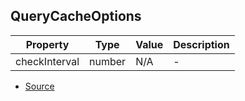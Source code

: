 ## QueryCacheOptions


| Property | Type | Value | Description |
| ----------- | ----------- | ----------- | ----------- |
| checkInterval | number | N/A | - |


- [Source](https://github.com/Androz2091/discord-player/blob/4177c53/packages/discord-player/src/utils/QueryCache.ts#L8)